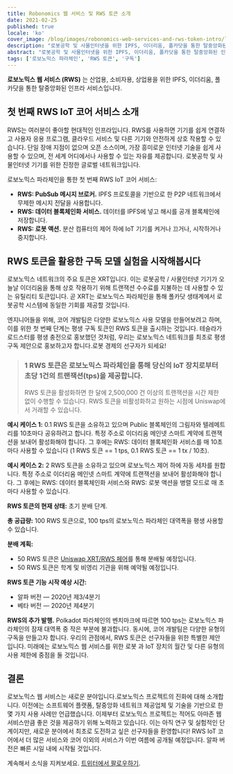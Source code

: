 ```yaml
---
title: Robonomics 웹 서비스 및 RWS 토큰 소개
date: 2021-02-25
published: true
locale: 'ko'
cover_image: /blog/images/robonomics-web-services-and-rws-token-intro/logo.jpeg
description: "로봇공학 및 사물인터넷을 위한 IPFS, 이더리움, 폴카닷을 통한 탈중앙화된 인프라 서비스를 소개합니다. 산업용, 소비자용, 상업용 솔루션을 위한 것입니다."
abstract: "로봇공학 및 사물인터넷을 위한 IPFS, 이더리움, 폴카닷을 통한 탈중앙화된 인프라 서비스를 소개합니다. 산업용, 소비자용, 상업용 솔루션을 위한 것입니다."
tags: ['로보노믹스 파라체인', 'RWS 토큰', '구독']
---
```


**로보노믹스 웹 서비스 (RWS)** 는 산업용, 소비자용, 상업용을 위한 IPFS, 이더리움, 폴카닷을 통한 탈중앙화된 인프라 서비스입니다.

## 첫 번째 RWS IoT 코어 서비스 소개
RWS는 여러분이 좋아할 현대적인 인프라입니다. RWS를 사용하면 기기를 쉽게 연결하고 사용자 응용 프로그램, 클라우드 서비스 및 다른 기기와 안전하게 상호 작용할 수 있습니다. 단일 장애 지점이 없으며 오픈 소스이며, 가장 흥미로운 인터넷 기술을 쉽게 사용할 수 있으며, 전 세계 어디에서나 사용할 수 있는 자유를 제공합니다. 로봇공학 및 사물인터넷 기기를 위한 진정한 글로벌 네트워크입니다.

로보노믹스 파라체인을 통한 첫 번째 RWS IoT 코어 서비스:

* **RWS: PubSub 메시지 브로커.** IPFS 프로토콜을 기반으로 한 P2P 네트워크에서 무제한 메시지 전달을 사용합니다.
* **RWS: 데이터 블록체인화 서비스.** 데이터를 IPFS에 넣고 해시를 공개 블록체인에 저장합니다.
* **RWS: 로봇 액션.** 분산 컴퓨터의 제어 하에 IoT 기기를 켜거나 끄거나, 시작하거나 중지합니다.

## RWS 토큰을 활용한 구독 모델 실험을 시작해봅시다
로보노믹스 네트워크의 주요 토큰은 XRT입니다. 이는 로봇공학 / 사물인터넷 기기가 오늘날 이더리움을 통해 상호 작용하기 위해 트랜잭션 수수료를 지불하는 데 사용할 수 있는 유틸리티 토큰입니다. 곧 XRT는 로보노믹스 파라체인을 통해 폴카닷 생태계에서 로봇공학 시스템에 동일한 기회를 제공할 것입니다.

엔지니어들을 위해, 코어 개발팀은 다양한 로보노믹스 사용 모델을 만들어보려고 하며, 이를 위한 첫 번째 단계는 평생 구독 토큰인 RWS 토큰을 출시하는 것입니다. 테슬라가 로드스터를 평생 충전으로 홍보했던 것처럼, 우리는 로보노믹스 네트워크를 최초로 평생 구독 제안으로 홍보하고자 합니다.로봇 경제의 선구자가 되세요!

> ### 1 RWS 토큰은 로보노믹스 파라체인을 통해 당신의 IoT 장치로부터 초당 1건의 트랜잭션(tps)을 제공합니다.
>
> RWS 토큰을 활성화하면 한 달에 2,500,000 건 이상의 트랜잭션을 시간 제한 없이 수행할 수 있습니다. RWS 토큰을 비활성화하고 원하는 시점에 Uniswap에서 거래할 수 있습니다.

**예시 케이스 1:** 0.1 RWS 토큰을 소유하고 있으며 Public 블록체인의 그림자와 텔레메트리를 10초마다 공유하려고 합니다. 특정 주소로 이더리움 메인넷 스마트 계약에 트랜잭션을 보내어 활성화해야 합니다. 그 후에는 RWS: 데이터 블록체인화 서비스를 매 10초마다 사용할 수 있습니다 (1 RWS 토큰 == 1 tps, 0.1 RWS 토큰 == 1 tx / 10초).

**예시 케이스 2:** 2 RWS 토큰을 소유하고 있으며 로보노믹스 제어 하에 자동 세차를 원합니다. 특정 주소로 이더리움 메인넷 스마트 계약에 트랜잭션을 보내어 활성화해야 합니다. 그 후에는 RWS: 데이터 블록체인화 서비스와 RWS: 로봇 액션을 병렬 모드로 매 초마다 사용할 수 있습니다.

**RWS 토큰의 현재 상태:** 초기 분배 단계.

**총 공급량:** 100 RWS 토큰으로, 100 tps의 로보노믹스 파라체인 대역폭을 평생 사용할 수 있습니다.

**분배 계획:**
* 50 RWS 토큰은 [Uniswap XRT/RWS 페어](https://uniswap.info/pair/0x42018a2ff89b6d662b5f746277bd02f0d85f485a)를 통해 분배될 예정입니다.
* 50 RWS 토큰은 학계 및 비영리 기관을 위해 예약될 예정입니다.

**RWS 토큰 기능 시작 예상 시간:**
* 알파 버전 — 2020년 제3/4분기
* 베타 버전 — 2020년 제4분기

**RWS의 추가 발행.** Polkadot 파라체인의 벤치마크에 따르면 100 tps는 로보노믹스 파라체인의 잠재 대역폭 중 작은 부분에 불과합니다. 동시에, 코어 개발팀은 다양한 유형의 구독을 만들고자 합니다. 우리의 관점에서, RWS 토큰은 선구자들을 위한 특별한 제안입니다. 미래에는 로보노믹스 웹 서비스를 위한 로봇 과 IoT 장치의 월간 및 다른 유형의 사용 제한에 중점을 둘 것입니다.

## 결론
로보노믹스 웹 서비스는 새로운 분야입니다.로보노믹스 프로젝트의 진화에 대해 소개합니다. 이전에는 소프트웨어 플랫폼, 탈중앙화 네트워크 제공업체 및 기술을 기반으로 한 몇 가지 사용 사례만 언급했습니다. 이제부터 로보노믹스 프로젝트는 적어도 아마존 웹 서비스만큼 좋은 것을 제공하기 위해 노력하고 있습니다. 이는 아직 연구 및 실험적인 단계이지만, 새로운 분야에서 최초로 도전하고 싶은 선구자들을 환영합니다! RWS IoT 코어에서 더 많은 서비스와 코어 이외의 서비스가 이번 여름에 공개될 예정입니다. 알파 버전은 빠른 시일 내에 시작될 것입니다.

계속해서 소식을 지켜보세요. [트위터에서 팔로우하기](https://twitter.com/AIRA_Robonomics).